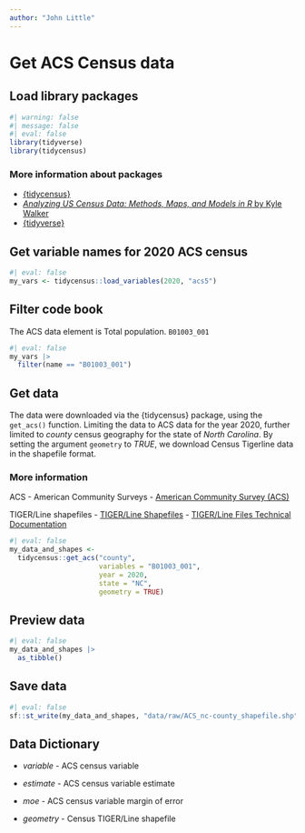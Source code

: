 ```yaml
---
author: "John Little"
---
```


# Get ACS Census data

## Load library packages

```r
#| warning: false
#| message: false
#| eval: false
library(tidyverse)
library(tidycensus)
```

### More information about packages

-   [{tidycensus}](https://walker-data.com/tidycensus/index.html)
-   [*Analyzing US Census Data: Methods, Maps, and Models in R* by Kyle Walker](https://walker-data.com/census-r)
-   [{tidyverse}](https://tidyverse.org)

## Get variable names for 2020 ACS census

```r
#| eval: false
my_vars <- tidycensus::load_variables(2020, "acs5")
```

## Filter code book

The ACS data element is Total population. `B01003_001`

```r
#| eval: false
my_vars |> 
  filter(name == "B01003_001")
```

## Get data

The data were downloaded via the {tidycensus} package, using the `get_acs()` function. Limiting the data to ACS data for the year 2020, further limited to *county* census geography for the state of *North Carolina*. By setting the argument `geometry` to *TRUE*, we download Census Tigerline data in the shapefile format.

### More information

ACS - American Community Surveys - [American Community Survey (ACS)](https://www.census.gov/programs-surveys/acs/)

TIGER/Line shapefiles - [TIGER/Line Shapefiles](https://www.census.gov/geographies/mapping-files/time-series/geo/tiger-line-file.html) - [TIGER/Line Files Technical Documentation](https://www.census.gov/programs-surveys/geography/technical-documentation/complete-technical-documentation/tiger-geo-line.html)

```r
#| eval: false
my_data_and_shapes <- 
  tidycensus::get_acs("county", 
                      variables = "B01003_001",
                      year = 2020,
                      state = "NC", 
                      geometry = TRUE)
```

## Preview data

```r
#| eval: false
my_data_and_shapes |> 
  as_tibble() 
```

## Save data

```r
#| eval: false
sf::st_write(my_data_and_shapes, "data/raw/ACS_nc-county_shapefile.shp")
```

## Data Dictionary

-   *variable* - ACS census variable

-   *estimate* - ACS census variable estimate

-   *moe* - ACS census variable margin of error

-   *geometry* - Census TIGER/Line shapefile
